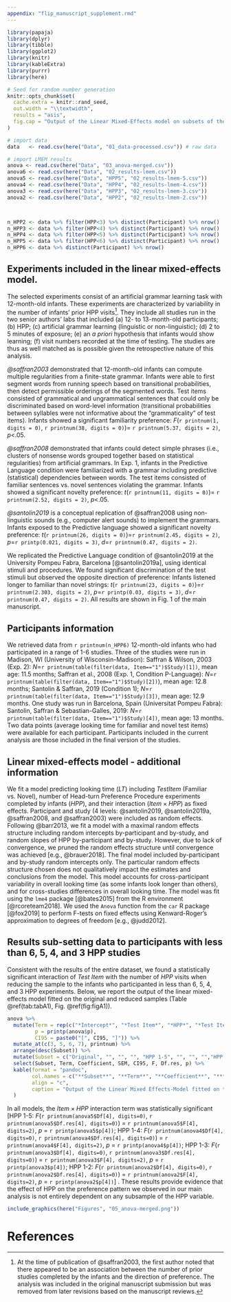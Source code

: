 ```yaml
---
appendix: "flip_manuscript_supplement.rmd"
---
```


```r
library(papaja)
library(dplyr)
library(tibble)
library(ggplot2)
library(knitr)
library(kableExtra)
library(purrr)
library(here)
```

```r
# Seed for random number generation
knitr::opts_chunk$set(
  cache.extra = knitr::rand_seed,
  out.width = "\\textwidth",
  results = "asis",
  fig.cap = "Output of the Linear Mixed-Effects model on subsets of the data. Coefficients of each model are reported for each fixed effects. Standard error of the mean and 95\\% confidence intervals are represented as black whiskers and shaded boxes, respectively."
)

# import data
data   <- read.csv(here("Data", "01_data-processed.csv")) # raw data

# import LMEM results
anova <- read.csv(here("Data", "03_anova-merged.csv"))
anova6 <- read.csv(here("Data", "02_results-lmem.csv"))
anova5 <- read.csv(here("Data", "HPP5", "02_results-lmem-5.csv"))
anova4 <- read.csv(here("Data", "HPP4", "02_results-lmem-4.csv"))
anova3 <- read.csv(here("Data", "HPP3", "02_results-lmem-3.csv"))
anova2 <- read.csv(here("Data", "HPP2", "02_results-lmem-2.csv"))



n_HPP2 <- data %>% filter(HPP<3) %>% distinct(Participant) %>% nrow()
n_HPP3 <- data %>% filter(HPP<4) %>% distinct(Participant) %>% nrow()
n_HPP4 <- data %>% filter(HPP<5) %>% distinct(Participant) %>% nrow()
n_HPP5 <- data %>% filter(HPP<6) %>% distinct(Participant) %>% nrow()
n_HPP6 <- data %>% distinct(Participant) %>% nrow()

```


## Experiments included in the linear mixed-effects model. 

The selected experiments consist of an artificial grammar learning task with 12-month-old infants. These experiments are characterized by variability in the number of infants’ prior HPP visits^[At the time of publication of @saffran2003, the first author noted that there appeared to be an association between the number of prior studies completed by the infants and the direction of preference. The analysis was included in the original manuscript submission but was removed from later revisions based on the manuscript reviews.]. They include all studies run in the two senior authors’ labs that included (a) 12- to 13-month-old participants; (b) HPP; (c) artificial grammar learning (linguistic or non-linguistic); (d) 2 to 5 minutes of exposure; (e) an *a priori* hypothesis that infants would show learning; (f) visit numbers recorded at the time of testing. The studies are thus as well matched as is possible given the retrospective nature of this analysis.

*@saffran2003* demonstrated that 12-month-old infants can compute multiple regularities from a finite-state grammar. Infants were able to first segment words from running speech based on transitional probabilities, then detect permissible orderings of the segmented words. Test items consisted of grammatical and ungrammatical sentences that could only be discriminated based on word-level information (transitional probabilities between syllables were not informative about the “grammaticality” of test items). Infants showed a significant familiarity preference: *F*(`r printnum(1, digits = 0)`, `r printnum(38, digits = 0)`)= `r printnum(5.37, digits = 2)`, *p*<.05.

*@saffran2008* demonstrated that infants could detect simple phrases (i.e., clusters of nonsense words grouped together based on statistical regularities) from artificial grammars. In Exp. 1, infants in the Predictive Language condition were familiarized with a grammar including predictive (statistical) dependencies between words. The test items consisted of familiar sentences vs. novel sentences violating the grammar. Infants showed a significant novelty preference: *t*(`r printnum(11, digits = 0)`)= `r printnum(2.52, digits = 2)`, *p*<.05.

*@santolin2019* is a conceptual replication of @saffran2008 using non-linguistic sounds (e.g., computer alert sounds) to implement the grammars. Infants exposed to the Predictive language showed a significant novelty preference: *t*(`r printnum(26, digits = 0)`)=`r printnum(2.45, digits = 2)`, *p*=`r printp(0.021, digits = 3)`, *d*=`r printnum(0.47, digits = 2)`.

We replicated the Predictive Language condition of @santolin2019 at the University Pompeu Fabra, Barcelona [@santolin2019a], using identical stimuli and procedures. We found significant discrimination of the test stimuli but observed the opposite direction of preference: Infants listened longer to familiar than novel strings: *t*(`r printnum(23, digits = 0)`)=`r printnum(2.303, digits = 2)`, *p*=`r printp(0.03, digits = 3)`, *d*=`r printnum(0.47, digits = 2)`. All results are shown in Fig. 1 of the main manuscript. 

## Participants information

We retrieved data from `r printnum(n_HPP6)` 12-month-old infants who had participated in a range of 1-6 studies. Three of the studies were run in Madison, WI (University of Wisconsin-Madison): Saffran & Wilson, 2003 (Exp. 2): *N*=`r printnum(table(filter(data, Item=="1")$Study)[1])`, mean age: 11.5 months; Saffran et al., 2008 (Exp. 1, Condition P-Language): *N*=`r printnum(table(filter(data, Item=="1")$Study)[2])`), mean age: 12.8 months; Santolin & Saffran, 2019 (Condition 1); *N*=`r printnum(table(filter(data, Item=="1")$Study)[3])`, mean age: 12.9 months. One study was run in Barcelona, Spain (Universitat Pompeu Fabra): Santolin, Saffran & Sebastian-Galles, 2019: *N*=`r printnum(table(filter(data, Item=="1")$Study)[4])`, mean age: 13 months. Two data points (average looking time for familiar and novel test items) were available for each participant. Participants included in the current analysis are those included in the final version of the studies.

## Linear mixed-effects model - additional information

We fit a model predicting looking time ($LT$) including $TestItem$ (Familiar vs. Novel), number of Head-turn Preference Procedure experiments completed by infants ($HPP$), and their interaction ($Item \times HPP$) as fixed effects. Participant and study (4 levels: @santolin2019, @santolin2019a, @saffran2008, and @saffran2003) were included as random effects. Following @barr2013, we fit a model with a maximal random effects structure including random intercepts by-participant and by-study, and random slopes of HPP by-participant and by-study. However, due to lack of convergence, we pruned the random effects structure until convergence was achieved [e.g., @brauer2018]. The final model included by-participant and by-study random intercepts only. The particular random effects structure chosen does not qualitatively impact the estimates and conclusions from the model. This model accounts for cross-participant variability in overall looking time (as some infants look longer than others), and for cross-studies differences in overall looking time. The model was fit using the `lme4` package [@bates2015] from the R environment [@rcoreteam2018]. We used the `Anova` function from the `car` R package [@fox2019] to perform F-tests on fixed effects using Kenward-Roger’s approximation to degrees of freedom [e.g., @judd2012]. 

## Results sub-setting data to participants with less than 6, 5, 4, and 3 HPP studies

Consistent with the results of the entire dataset, we found a statistically significant interaction of *Test Item* with the number of *HPP* visits when reducing the sample to the infants who participanted in less than 6, 5, 4, and 3 HPP experiments. Below, we report the output of the linear mixed-effects model fitted on the original and reduced samples (Table \@ref(tab:tabA1), Fig. \@ref(fig:figA1)).


```r

anova %>%
  mutate(Term = rep(c("*Intercept*", "*Test Item*", "*HPP*", "*Test Item $\\times$ HPP*"), 5),
         p = printp(anova$p),
         CI95 = paste0("[", CI95, "]")) %>%
  mutate_at(c(3, 5, 6, 7), printnum) %>%
  arrange(desc(Subset)) %>%
  mutate(Subset = c("Original", "", "", "", "HPP 1-5", "", "", "","HPP 1-4", "", "", "","HPP1-3", "", "", "", "HPP 1-2", "", "", "")) %>%
  select(Subset, Term, Coefficient, SEM, CI95, F, Df.res, p) %>%
  kable(format = "pandoc",
        col.names = c("**Subset**", "**Term**", "**Coefficient**", "***SEM***", "**95\\% CI**", "**F**", "**Den. *df***", "***p***"), 
        align = "c",
        caption = "Output of the Linear Mixed Effects-Model fitted on the subsetted data. Results are reported for the original analysis, and the HPP5, HPP4, HPP3, and HPP2 subsets. Degrees of freedom were approximated using the Kenward-Roger approach, this sometimes resulting in non integers."
  )

```

In all models, the $Item \times HPP$ interaction term was statistically significant [HPP 1-5: *F*(`r printnum(anova5$Df[4], digits=0)`, `r printnum(anova5$Df.res[4], digits=0)`) = `r printnum(anova5$F[4], digits=2)`, *p* = `r printp(anova5$p[4])`; HPP 1-4: *F*(`r printnum(anova4$Df[4], digits=0)`, `r printnum(anova4$Df.res[4], digits=0)`) = `r printnum(anova4$F[4], digits=2)`, *p* = `r printp(anova4$p[4])`; HPP 1-3: *F*(`r printnum(anova3$Df[4], digits=0)`, `r printnum(anova3$Df.res[4], digits=0)`) = `r printnum(anova3$F[4], digits=2)`, *p* = `r printp(anova3$p[4])`; HPP 1-2: *F*(`r printnum(anova2$Df[4], digits=0)`, `r printnum(anova2$Df.res[4], digits=0)`) = `r printnum(anova2$F[4], digits=2)`, *p* = `r printp(anova2$p[4])`] . These results provide evidence that the effect of HPP on the preference pattern we observed in our main analysis is not entirely dependent on any subsample of the HPP variable.

```r

include_graphics(here("Figures", "05_anova-merged.png"))

```

\newpage

# References

\begingroup
\setlength{\parindent}{-0.5in}
\setlength{\leftskip}{0.5in}

<div id="refs" custom-style="Bibliography"></div>
\endgroup
